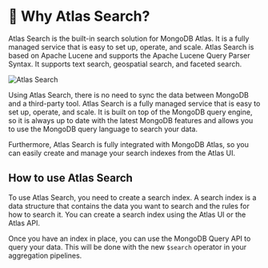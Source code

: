 # 📘 Why Atlas Search?

Atlas Search is the built-in search solution for MongoDB Atlas. It is a fully managed service that is easy to set up, operate, and scale. Atlas Search is based on Apache Lucene and supports the Apache Lucene Query Parser Syntax. It supports text search, geospatial search, and faceted search.

![Atlas Search](/img/1-full-text-search/2-atlas-search.png)

Using Atlas Search, there is no need to sync the data between MongoDB and a third-party tool. Atlas Search is a fully managed service that is easy to set up, operate, and scale. It is built on top of the MongoDB query engine, so it is always up to date with the latest MongoDB features and allows you to use the MongoDB query language to search your data.

Furthermore, Atlas Search is fully integrated with MongoDB Atlas, so you can easily create and manage your search indexes from the Atlas UI.

## How to use Atlas Search

To use Atlas Search, you need to create a search index. A search index is a data structure that contains the data you want to search and the rules for how to search it. You can create a search index using the Atlas UI or the Atlas API.

Once you have an index in place, you can use the MongoDB Query API to query your data. This will be done with the new `$search` operator in your aggregation pipelines.
